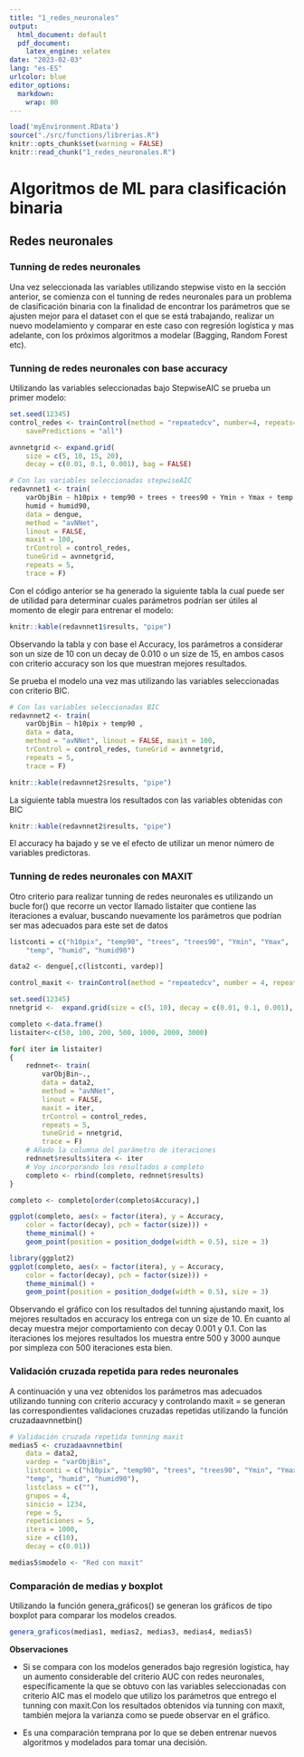 ```yaml
---
title: "1_redes_neuronales"
output:
  html_document: default
  pdf_document: 
    latex_engine: xelatex
date: "2023-02-03"
lang: "es-ES"
urlcolor: blue
editor_options: 
  markdown: 
    wrap: 80
---
```


```r
load('myEnvironment.RData')
source("./src/functions/librerias.R")
knitr::opts_chunk$set(warning = FALSE) 
knitr::read_chunk("1_redes_neuronales.R")
```

\normalsize

# Algoritmos de ML para clasificación binaria

## Redes neuronales

### Tunning de redes neuronales

Una vez seleccionada las variables utilizando stepwise visto en la sección anterior, se comienza con el tunning de redes neuronales para un problema de clasificación binaria con la finalidad de encontrar los parámetros que se ajusten mejor para el dataset con el que se está trabajando, realizar un nuevo modelamiento y comparar en este caso con regresión logística y mas adelante, con los próximos algoritmos a modelar (Bagging, Random Forest etc).

### Tunning de redes neuronales con base accuracy

Utilizando las variables seleccionadas bajo StepwiseAIC se prueba un primer
modelo: 
\tiny
```r
set.seed(12345)
control_redes <- trainControl(method = "repeatedcv", number=4, repeats=5,
    savePredictions = "all")

avnnetgrid <- expand.grid(
    size = c(5, 10, 15, 20),
    decay = c(0.01, 0.1, 0.001), bag = FALSE)

# Con las variables seleccionadas stepwiseAIC
redavnnet1 <- train(
    varObjBin ~ h10pix + temp90 + trees + trees90 + Ymin + Ymax + temp + 
    humid + humid90,
    data = dengue,
    method = "avNNet", 
    linout = FALSE, 
    maxit = 100,
    trControl = control_redes, 
    tuneGrid = avnnetgrid,
    repeats = 5,
    trace = F)

```

\normalsize
Con el código anterior se ha generado la siguiente tabla la cual puede ser de
utilidad para determinar cuales parámetros podrían ser útiles al momento de
elegir para entrenar el modelo:

\tiny
```r
knitr::kable(redavnnet1$results, "pipe")
```

\normalsize

Observando la tabla y con base el Accuracy, los parámetros a considerar son un size de 10 con un decay de 0.010 o un size de 15, en ambos casos con criterio accuracy son los que muestran mejores resultados.

\normalsize

Se prueba el modelo una vez mas utilizando las variables seleccionadas con criterio BIC.

\tiny

```r
# Con las variables seleccionadas BIC
redavnnet2 <- train(
    varObjBin ~ h10pix + temp90 ,
    data = data,
    method = "avNNet", linout = FALSE, maxit = 100,
    trControl = control_redes, tuneGrid = avnnetgrid,
    repeats = 5,
    trace = F)

knitr::kable(redavnnet2$results, "pipe")
```

\normalsize

La siguiente tabla muestra los resultados con las variables obtenidas con BIC
\tiny

```r
knitr::kable(redavnnet2$results, "pipe")
```

\normalsize
El accuracy ha bajado y se ve el efecto de utilizar un menor número de variables predictoras.

### Tunning de redes neuronales con MAXIT

Otro criterio para realizar tunning de redes neuronales es utilizando un bucle
for() que recorre un vector llamado listaiter que contiene las iteraciones a
evaluar, buscando nuevamente los parámetros que podrían ser mas adecuados para
este set de datos

\tiny

```r
listconti = c("h10pix", "temp90", "trees", "trees90", "Ymin", "Ymax",
    "temp", "humid", "humid90")

data2 <- dengue[,c(listconti, vardep)]

control_maxit <- trainControl(method = "repeatedcv", number = 4, repeats = 5, savePredictions = "all")

set.seed(12345)
nnetgrid <-  expand.grid(size = c(5, 10), decay = c(0.01, 0.1, 0.001), bag = F)

completo <-data.frame()
listaiter<-c(50, 100, 200, 500, 1000, 2000, 3000)

for( iter in listaiter)
{
    rednnet<- train(
        varObjBin~.,
        data = data2,
        method = "avNNet",
        linout = FALSE,
        maxit = iter,
        trControl = control_redes,
        repeats = 5,
        tuneGrid = nnetgrid,
        trace = F)
    # Añado la columna del parámetro de iteraciones
    rednnet$results$itera <- iter
    # Voy incorporando los resultados a completo
    completo <- rbind(completo, rednnet$results)
}

completo <- completo[order(completo$Accuracy),]

ggplot(completo, aes(x = factor(itera), y = Accuracy,
    color = factor(decay), pch = factor(size))) +
    theme_minimal() +
    geom_point(position = position_dodge(width = 0.5), size = 3)
```

```r
library(ggplot2)
ggplot(completo, aes(x = factor(itera), y = Accuracy,
    color = factor(decay), pch = factor(size))) +
    theme_minimal() +
    geom_point(position = position_dodge(width = 0.5), size = 3)
```

\normalsize

Observando el gráfico con los resultados del tunning ajustando maxit, los
mejores resultados en accuracy los entrega con un size de 10. En cuanto al decay
muestra mejor comportamiento con decay 0.001 y 0.1. Con las iteraciones los
mejores resultados los muestra entre 500 y 3000 aunque por simpleza con 500
iteraciones esta bien.

### Validación cruzada repetida para redes neuronales

\normalsize

A continuación y una vez obtenidos los parámetros mas adecuados utilizando
tunning con criterio accuracy y controlando maxit = se generan las
correspondientes validaciones cruzadas repetidas utilizando la función
cruzadaavnnetbin() \linebreak

\tiny

```r
# Validación cruzada repetida tunning maxit
medias5 <- cruzadaavnnetbin(
    data = data2,
    vardep = "varObjBin",
    listconti = c("h10pix", "temp90", "trees", "trees90", "Ymin", "Ymax",
    "temp", "humid", "humid90"),
    listclass = c(""),
    grupos = 4,
    sinicio = 1234,
    repe = 5,
    repeticiones = 5,
    itera = 1000,
    size = c(10),
    decay = c(0.01))

medias5$modelo <- "Red con maxit"
```

\normalsize

### Comparación de medias y boxplot

Utilizando la función genera_gráficos() se generan los gráficos de tipo boxplot
para comparar los modelos creados.


\tiny
```r
genera_graficos(medias1, medias2, medias3, medias4, medias5)
```

\normalsize

**Observaciones**

-   Si se compara con los modelos generados bajo regresión logística, hay un
    aumento considerable del criterio AUC con redes neuronales, específicamente
    la que se obtuvo con las variables seleccionadas con criterio AIC mas el
    modelo que utilizo los parámetros que entrego el tunning con maxit.Con los resultados obtenidos vía tunning con maxit, también mejora la varianza como se puede observar en el gráfico.

-   Es una comparación temprana por lo que se deben entrenar
    nuevos algoritmos y modelados para tomar una decisión.
